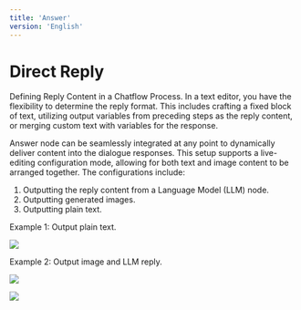 ```yaml
---
title: 'Answer'
version: 'English'
---
```


# Direct Reply

Defining Reply Content in a Chatflow Process. In a text editor, you have the flexibility to determine the reply format. This includes crafting a fixed block of text, utilizing output variables from preceding steps as the reply content, or merging custom text with variables for the response.

Answer node can be seamlessly integrated at any point to dynamically deliver content into the dialogue responses. This setup supports a live-editing configuration mode, allowing for both text and image content to be arranged together. The configurations include:

1. Outputting the reply content from a Language Model (LLM) node.
2. Outputting generated images.
3. Outputting plain text.

Example 1: Output plain text.

![](/images/assets/answer-plain-text.png)

Example 2: Output image and LLM reply.

![](/images/assets/answer-img-1.png)

![](/images/assets/answer-img-2.png)
